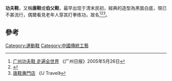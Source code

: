 {{expand|time=2014-06-12T08:48:29+00:00}}
'''功夫鞋'''，又稱'''唐鞋'''或'''伯父鞋'''，最早出现于清末民初，經典的造型為黑面白底，現已不甚流行，偶爾看見老年人穿其打拳练功，故名<ref>[http://www.southcn.com/news/gdnews/yingxiang/qiqu/200505260601.htm 广州功夫鞋 走遍全世界] {{Wayback|url=http://www.southcn.com/news/gdnews/yingxiang/qiqu/200505260601.htm |date=20140527211701 }}《广州日报》2005年5月26日</ref><ref>{{cite book|author=葉大兵 |coauthors=錢金波 |title=中国鞋履文化辞典 |year=2001年 |publisher=三聯書店 |location=上海 |isbn=9787542615459 }}</ref><ref>[http://www.utravel.com.hk/DetailSpot.php?id=ADsRYhEpA3cMLQ 唐鞋專門店] {{Wayback|url=http://www.utravel.com.hk/DetailSpot.php?id=ADsRYhEpA3cMLQ |date=20160304105239 }}《U Travel》</ref>。

==參考==
{{reflist}}

[[Category:運動鞋|Category:運動鞋]]
[[Category:中國傳統工藝|Category:中國傳統工藝]]